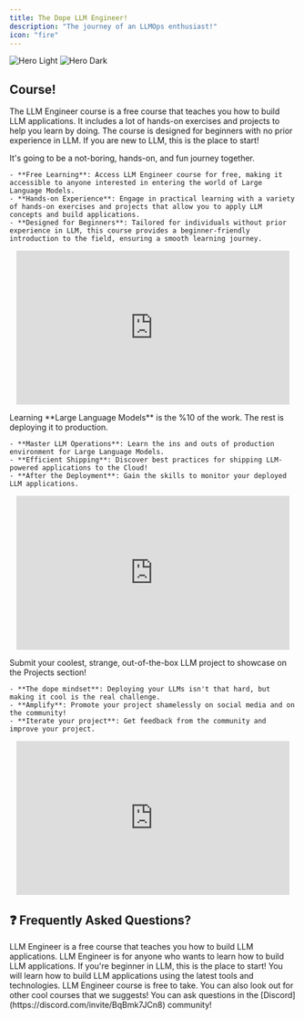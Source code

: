 ```yaml
---
title: The Dope LLM Engineer!
description: "The journey of an LLMOps enthusiast!"
icon: "fire"
---
```


<img
  className="block dark:hidden"
  src="/images/neom.jpg"
  alt="Hero Light"
/>
<img
  className="hidden dark:block"
  src="/images/neom.jpg"
  alt="Hero Dark"
/>

## Course!

The LLM Engineer course is a free course that teaches you how to build LLM applications. 
It includes a lot of hands-on exercises and projects to help you learn by doing. 
The course is designed for beginners with no prior experience in LLM. 
If you are new to LLM, this is the place to start!


<Steps titleSize="h2">
  <Step title="☄️ Learn">
    It's going to be a not-boring, hands-on, and fun journey together.

    - **Free Learning**: Access LLM Engineer course for free, making it accessible to anyone interested in entering the world of Large Language Models.
    - **Hands-on Experience**: Engage in practical learning with a variety of hands-on exercises and projects that allow you to apply LLM concepts and build applications.
    - **Designed for Beginners**: Tailored for individuals without prior experience in LLM, this course provides a beginner-friendly introduction to the field, ensuring a smooth learning journey.

  <p align="center">
    <iframe src="https://giphy.com/embed/xjQfDCSRr2jkH3SPab" width="480" height="270" frameBorder="0" class="giphy-embed" allowFullScreen></iframe>
  </p>
  </Step>
  <Step title="🚀 Deploy">
    Learning **Large Language Models** is the %10 of the work. The rest is deploying it to production.

    - **Master LLM Operations**: Learn the ins and outs of production environment for Large Language Models.
    - **Efficient Shipping**: Discover best practices for shipping LLM-powered applications to the Cloud!
    - **After the Deployment**: Gain the skills to monitor your deployed LLM applications.
  <p align="center">
    <iframe src="https://giphy.com/embed/mi6DsSSNKDbUY" width="480" height="270" frameBorder="0" class="giphy-embed" allowFullScreen></iframe>
  </p>
  </Step>
<Step title="🕷️ Showcase" >
  Submit your coolest, strange, out-of-the-box LLM project to showcase on the Projects section! 

    - **The dope mindset**: Deploying your LLMs isn't that hard, but making it cool is the real challenge.
    - **Amplify**: Promote your project shamelessly on social media and on the community!
    - **Iterate your project**: Get feedback from the community and improve your project.

  <p align="center">
    <iframe src="https://giphy.com/embed/2Ga8aj2mbUFK8" width="480" height="270" frameBorder="0" class="giphy-embed" allowFullScreen></iframe>
  </p>
</Step>
</Steps>

## ❓ Frequently Asked Questions?

<AccordionGroup>
  <Accordion title="What is LLM Engineer?">
  LLM Engineer is a free course that teaches you how to build LLM applications.
  </Accordion>
   
  <Accordion title="Who is LLM Engineer for?">
  LLM Engineer is for anyone who wants to learn how to build LLM applications. If you're beginner in LLM, this is the place to start!
  </Accordion>
   
  <Accordion title="What will I learn in LLM Engineer?">
  You will learn how to build LLM applications using the latest tools and technologies.
  </Accordion>

  <Accordion title="How much does LLM Engineer cost?">
  LLM Engineer course is free to take. You can also look out for other cool courses that we suggests!
  </Accordion>

  <Accordion title="What if I need help during the course?">
  You can ask questions in the [Discord](https://discord.com/invite/BqBmk7JCn8) community! 
  </Accordion>
</AccordionGroup>










